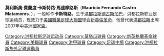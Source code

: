 {{blpunsourced|time=2019-06-26}}
{{Infobox Football biography
|  playername = 莫利斯奧·卡斯特罗
|  image =
|  fullname = Mauricio Fernando Castro Matamoros
|  nickname = ''Pipo''
|  dateofbirth = {{birth date and age|1981|8|11}}
|  height = {{height|m=1.78}}
|  cityofbirth = [[德古斯加巴|德古斯加巴]]
|  countryofbirth = {{flag|Honduras}}
|  currentclub  = [[新英倫革命|新英倫革命]]
|  clubnumber = 16
|  position = [[中場|中場]]
|  youthyears = <!--No info-->
|  youthclubs = <!--No info-->
|  years = 2002-04<br />2004-05<br />2005-07<br />2007-08<br />2008-
|  clubs = [[莫塔瓜体育俱乐部|莫塔瓜體育俱樂部]]<br />{{tsl|en|Broncos UNAH||Universidad}}<br />{{tsl|en|Hispano FC||Hispano}}<br />[[奧林比亞體育會|奧林比亞]]<br />[[新英倫革命|新英倫革命]]
|  caps(goals) = ? (3)<br />? (?)<br />11 (0)<br />0 (0)<br />14 (0)
|  nationalyears = 2007
|  nationalteam = [[洪都拉斯國家足球隊|洪都拉斯]]
|  nationalcaps(goals) = 4 (0)
|  pcupdate = 25 November, 2007
|  ntupdate = February 15, 2007
}}
'''莫利斯奧·費蘭度·卡斯特路·馬達摩路斯'''（'''Mauricio Fernando Castro Matamoros'''，{{bd|1981年|8月11日|}}），一般称作'''卡斯特路'''，生于[[洪都拉斯|洪都拉斯]][[德古斯加巴|德古斯加巴]]，洪都拉斯职业足球运动员，现效力于[[美國職業足球大聯盟|美國職業足球大聯盟]]球会[[新英倫革命|新英倫革命]]，他曾代表[[洪都拉斯國家足球隊|洪都拉斯]]出席2007年[[中美洲國家盃|中美洲國家盃]]。

{{DEFAULTSORT:Castro, Mauricio}}
[[Category:洪都拉斯足球运动员|Category:洪都拉斯足球运动员]]
[[Category:莫塔瓜球員|Category:莫塔瓜球員]]
[[Category:新英格蘭革命球員|Category:新英格蘭革命球員]]
[[Category:美職球員|Category:美職球員]]
[[Category:洪甲球員|Category:洪甲球員]]
[[Category:足球中場|Category:足球中場]]
[[Category:洪都拉斯旅外足球運動員|Category:洪都拉斯旅外足球運動員]]
{{soccer-bio-stub}}